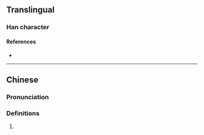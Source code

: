 {{character info/new}}
==Translingual==

===Han character===
{{Han char|rn=85|rad=水|as=14|sn=17|four=|canj=ENIC|ids=⿰氵夤}}

====References====
* {{Han ref|kx=0656.130|dkj=18509|dj=1066.170|hdz=31771.080|uh=6FE5|ud=28645}}

----

==Chinese==
{{zh-forms}}

===Pronunciation===
{{zh-pron
|m=yǐn
|c=jan5
|mc=y
|oc=y
|ma=
|cat=
}}

===Definitions===
{{zh-hanzi}}

# {{rfdef|zh}}